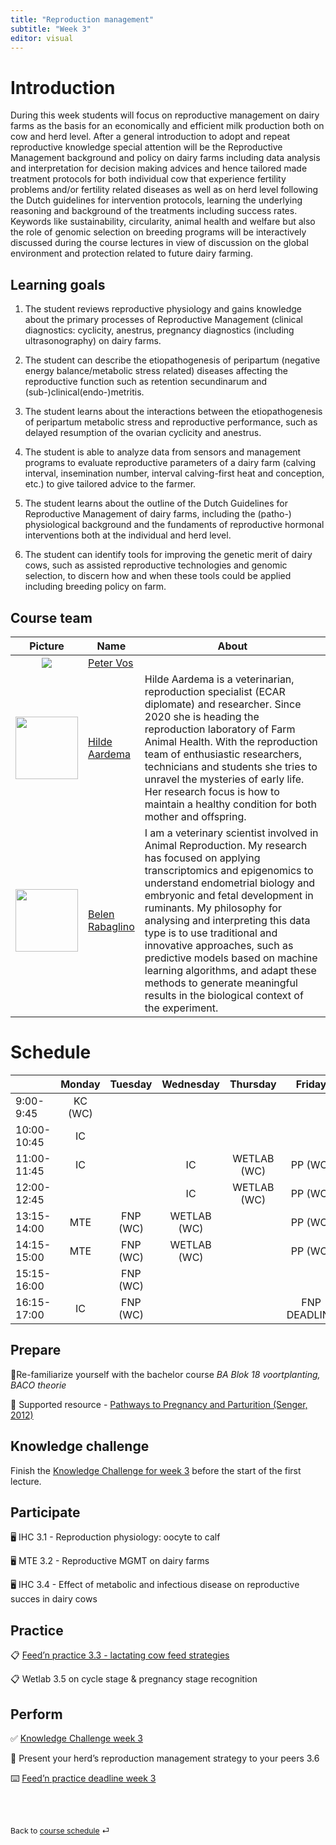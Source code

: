 ```yaml
---
title: "Reproduction management"
subtitle: "Week 3"
editor: visual
---
```


# Introduction

During this week students will focus on reproductive management on dairy farms as the basis for an economically and efficient milk production both on cow and herd level. After a general introduction to adopt and repeat reproductive knowledge special attention will be the Reproductive Management background and policy on dairy farms including data analysis and interpretation for decision making advices and hence tailored made treatment protocols for both individual cow that experience fertility problems and/or fertility related diseases as well as on herd level following the Dutch guidelines for intervention protocols, learning the underlying reasoning and background of the treatments including success rates. Keywords like sustainability, circularity, animal health and welfare but also the role of genomic selection on breeding programs will be interactively discussed during the course lectures in view of discussion on the global environment and protection related to future dairy farming.

## Learning goals

1.  The student reviews reproductive physiology and gains knowledge about the primary processes of Reproductive Management (clinical diagnostics: cyclicity, anestrus, pregnancy diagnostics (including ultrasonography) on dairy farms. 

<!-- -->

2.  The student can describe the etiopathogenesis of peripartum (negative energy balance/metabolic stress related) diseases affecting the reproductive function such as retention secundinarum and (sub-)clinical(endo-)metritis. 

<!-- -->

3.  The student learns about the interactions between the etiopathogenesis of peripartum metabolic stress and reproductive performance, such as delayed resumption of the ovarian cyclicity and anestrus. 

<!-- -->

4.  The student is able to analyze data from sensors and management programs to evaluate reproductive parameters of a dairy farm (calving interval, insemination number, interval calving-first heat and conception, etc.) to give tailored advice to the farmer. 

<!-- -->

5.  The student learns about the outline of the Dutch Guidelines for Reproductive Management of dairy farms, including the (patho-) physiological background and the fundaments of reproductive hormonal interventions both at the individual and herd level. 

<!-- -->

6.  The student can identify tools for improving the genetic merit of dairy cows, such as assisted reproductive technologies and genomic selection, to discern how and when these tools could be applied including breeding policy on farm. 

## Course team

|                      Picture                       | Name                                                         | About                                                                                                                                                                                                                                                                                                                                                                                                                                                                                                 |
|:--------------------------------------------------:|--------------------------------------------------------------|-------------------------------------------------------------------------------------------------------------------------------------------------------------------------------------------------------------------------------------------------------------------------------------------------------------------------------------------------------------------------------------------------------------------------------------------------------------------------------------------------------|
|          ![](/images/team/PeterVos.jpeg)           | [Peter Vos](https://www.uu.nl/medewerkers/PLAMVos)           |                                                                                                                                                                                                                                                                                                                                                                                                                                                                                                       |
|  ![](/images/team/HildeAardema.jpeg){width="100"}  | [Hilde Aardema](https://www.uu.nl/medewerkers/HAardema)      | Hilde Aardema is a veterinarian, reproduction specialist (ECAR diplomate) and researcher. Since 2020 she is heading the reproduction laboratory of Farm Animal Health. With the reproduction team of enthusiastic researchers, technicians and students she tries to unravel the mysteries of early life. Her research focus is how to maintain a healthy condition for both mother and offspring.                                                                                                    |
| ![](/images/team/BelenRabaligno.jpeg){width="100"} | [Belen Rabaglino](https://www.uu.nl/medewerkers/MBRabaglino) | I am a veterinary scientist involved in Animal Reproduction. My research has focused on applying transcriptomics and epigenomics to understand endometrial biology and embryonic and fetal development in ruminants. My philosophy for analysing and interpreting this data type is to use traditional and innovative approaches, such as predictive models based on machine learning algorithms, and adapt these methods to generate meaningful results in the biological context of the experiment. |

# Schedule

|             | Monday  | Tuesday  |  Wednesday  |  Thursday   |    Friday    |
|-------------|:-------:|:--------:|:-----------:|:-----------:|:------------:|
| 9:00-9:45   | KC (WC) |          |             |             |              |
| 10:00-10:45 |   IC    |          |             |             |              |
| 11:00-11:45 |   IC    |          |     IC      | WETLAB (WC) |   PP (WC)    |
| 12:00-12:45 |         |          |     IC      | WETLAB (WC) |   PP (WC)    |
| 13:15-14:00 |   MTE   | FNP (WC) | WETLAB (WC) |             |   PP (WC)    |
| 14:15-15:00 |   MTE   | FNP (WC) | WETLAB (WC) |             |   PP (WC)    |
| 15:15-16:00 |         | FNP (WC) |             |             |              |
| 16:15-17:00 |   IC    | FNP (WC) |             |             | FNP DEADLINE |

## Prepare

📖Re-familiarize yourself with the bachelor course *BA Blok 18 voortplanting, BACO theorie*

📖 Supported resource - [Pathways to Pregnancy and Parturition (Senger, 2012)](https://books.google.com/books/about/Pathways_to_Pregnancy_Parturition.html?id=xZ55MAEACAAJ)

## Knowledge challenge

Finish the [Knowledge Challenge for week 3](https://forms.office.com/e/QauLM3wWtA) before the start of the first lecture.

## Participate

🖥️ IHC 3.1 - Reproduction physiology: oocyte to calf

🖥️ MTE 3.2 - Reproductive MGMT on dairy farms

🖥️ IHC 3.4 - Effect of metabolic and infectious disease on reproductive succes in dairy cows

## Practice

📋 [Feed'n practice 3.3 - lactating cow feed strategies](/ae/ae-0-movies.html)

📋 Wetlab 3.5 on cycle stage & pregnancy stage recognition

## Perform

✅ [Knowledge Challenge week 3](https://forms.office.com/e/QauLM3wWtA)

📂 Present your herd's reproduction management strategy to your peers 3.6

⌨️ [Feed'n practice deadline week 3](/labs/lab-2.html)

<br><br>

::: {style="font-size: 0.875em;"}
Back to [course schedule](/ "Course schedule") ⏎
:::

